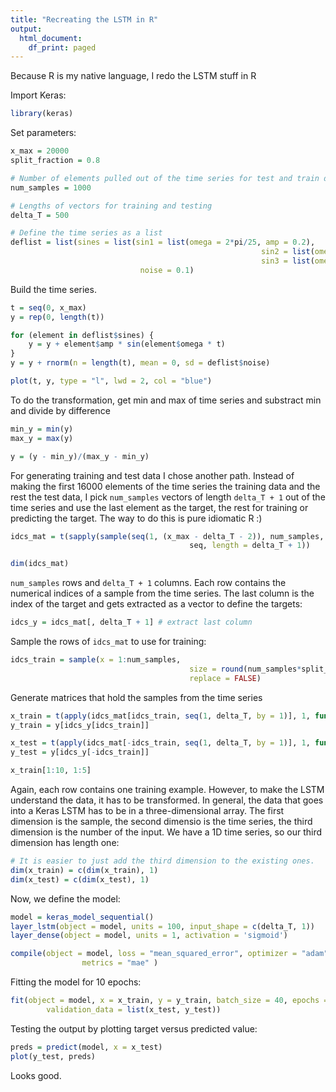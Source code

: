 ```yaml
---
title: "Recreating the LSTM in R"
output:
  html_document:
    df_print: paged
---
```


Because R is my native language, I redo the LSTM stuff in R

Import Keras:

```r
library(keras)
```

Set parameters:

```r
x_max = 20000
split_fraction = 0.8

# Number of elements pulled out of the time series for test and train data
num_samples = 1000

# Lengths of vectors for training and testing
delta_T = 500

# Define the time series as a list
deflist = list(sines = list(sin1 = list(omega = 2*pi/25, amp = 0.2),
														sin2 = list(omega = 2*pi/500, amp = 2),
														sin3 = list(omega = 2*pi/5000, amp = 10)),
							 noise = 0.1)
```

Build the time series.

```r
t = seq(0, x_max)
y = rep(0, length(t))

for (element in deflist$sines) {
	y = y + element$amp * sin(element$omega * t)
}
y = y + rnorm(n = length(t), mean = 0, sd = deflist$noise)

plot(t, y, type = "l", lwd = 2, col = "blue")
```

To do the transformation, get min and max of time series and substract min and
divide by difference

```r
min_y = min(y)
max_y = max(y)

y = (y - min_y)/(max_y - min_y)
```

For generating training and test data I chose another path. Instead of making
the first 16000 elements of the time series the training data and the rest the
test data, I pick `num_samples` vectors of length `delta_T + 1` out of the time
series and use the last element as the target, the rest for training or
predicting the target. The way to do this is pure idiomatic R :)

```r
idcs_mat = t(sapply(sample(seq(1, (x_max - delta_T - 2)), num_samples, TRUE),
										seq, length = delta_T + 1))

dim(idcs_mat)
```

`num_samples` rows and `delta_T + 1` columns. Each row contains the numerical 
indices of a sample from the time series. The last column is the index of the
target and gets extracted as a vector to define the targets:

```r
idcs_y = idcs_mat[, delta_T + 1] # extract last column
```

Sample the rows of `idcs_mat` to use for training:

```r
idcs_train = sample(x = 1:num_samples,
										size = round(num_samples*split_fraction),
										replace = FALSE)
```

Generate matrices that hold the samples from the time series

```r
x_train = t(apply(idcs_mat[idcs_train, seq(1, delta_T, by = 1)], 1, function(zeile) y[zeile]))
y_train = y[idcs_y[idcs_train]]

x_test = t(apply(idcs_mat[-idcs_train, seq(1, delta_T, by = 1)], 1, function(zeile) y[zeile]))
y_test = y[idcs_y[-idcs_train]]

x_train[1:10, 1:5]
```

Again, each row contains one training example. However, to make the LSTM 
understand the data, it has to be transformed. In general, the data that goes
into a Keras LSTM has to be in a three-dimensional array. The first dimension
is the sample, the second dimensio is the time series, the third dimension 
is the number of the input. We have a 1D time series, so our third dimension has
length one:

```r
# It is easier to just add the third dimension to the existing ones.
dim(x_train) = c(dim(x_train), 1)
dim(x_test) = c(dim(x_test), 1)
```

Now, we define the model:

```r
model = keras_model_sequential()
layer_lstm(object = model, units = 100, input_shape = c(delta_T, 1))
layer_dense(object = model, units = 1, activation = 'sigmoid')

compile(object = model, loss = "mean_squared_error", optimizer = "adam",
				metrics = "mae" )
```

Fitting the model for 10 epochs:

```r
fit(object = model, x = x_train, y = y_train, batch_size = 40, epochs = 10,
		validation_data = list(x_test, y_test))
```

Testing the output by plotting target versus predicted value:

```r
preds = predict(model, x = x_test)
plot(y_test, preds)
```

Looks good.




